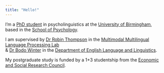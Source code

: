```yaml
---
title: "Hello!"
---
```


I'm a [PhD student](https://www.birmingham.ac.uk/schools/psychology/people/dr-students/watkins-freya.aspx) in psycholinguistics at the [University of Birmingham](http://www.birmingham.ac.uk/index.aspx), based in the [School of Psychology](https://www.birmingham.ac.uk/schools/psychology/index.aspx).

I am supervised by [Dr Robin Thompson](https://www.birmingham.ac.uk/schools/psychology/people/profile.aspx?ReferenceId=71086) in the [Multimodal Multilingual Language Processing Lab](https://m2l2lab.com)<br/>
& [Dr Bodo Winter](https://www.bodowinter.com) in the [Department of English Language and Linguistics](https://www.birmingham.ac.uk/schools/edacs/departments/englishlanguage/index.aspx).

My postgraduate study is funded by a 1+3 studentship from the [Economic and Social Research Council](https://esrc.ukri.org/).  

